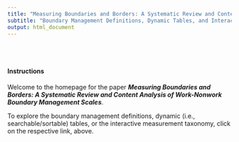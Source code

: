 ```yaml
---
title: "Measuring Boundaries and Borders: A Systematic Review and Content Analysis of Work-Nonwork Boundary Management Scales"
subtitle: "Boundary Management Definitions, Dynamic Tables, and Interactive Measurement Taxonomy"
output: html_document
---
```


<!-- <style type="text/css"> -->
<!-- .title { -->
<!--   display: none; -->
<!-- } -->

<!-- #getting-started img { -->
<!--   margin-right: 10px; -->
<!-- } -->

<!-- </style> -->

<!-- <div class="row" style="padding-top: 30px;"> -->
<!-- <div class="col-sm-6"> -->

<!-- # **Boundary Management Conceptual & Measurement Taxonomies** -->

<br>
<br>

#### Instructions

Welcome to the homepage for the paper **_Measuring Boundaries and Borders: A Systematic Review and Content Analysis of Work-Nonwork Boundary Management Scales_**. 

To explore the boundary management definitions, dynamic (i.e., searchable/sortable) tables, or the interactive measurement taxonomy, click on the respective link, above. 



<!-- </div> -->
<!-- <div class="col-sm-6"> -->

<!-- ## Developed By: -->

<!-- ### [Wellness through Employment and Life Laboratory](https://wellab.weebly.com) -->
<!-- <a href = "https://wellab.weebly.com"> -->
<!-- <img src="images/logo2.jpg" width="265" height="225"> -->

<!-- ### [SEAL Lab](https://www.cortrudolph.com) -->
<!-- <a href = "https://www.cortrudolph.com"> -->
<!-- <img src="images/logo1.png" width="200" height="225"> -->

<!-- </a> -->
<!-- </div> -->
